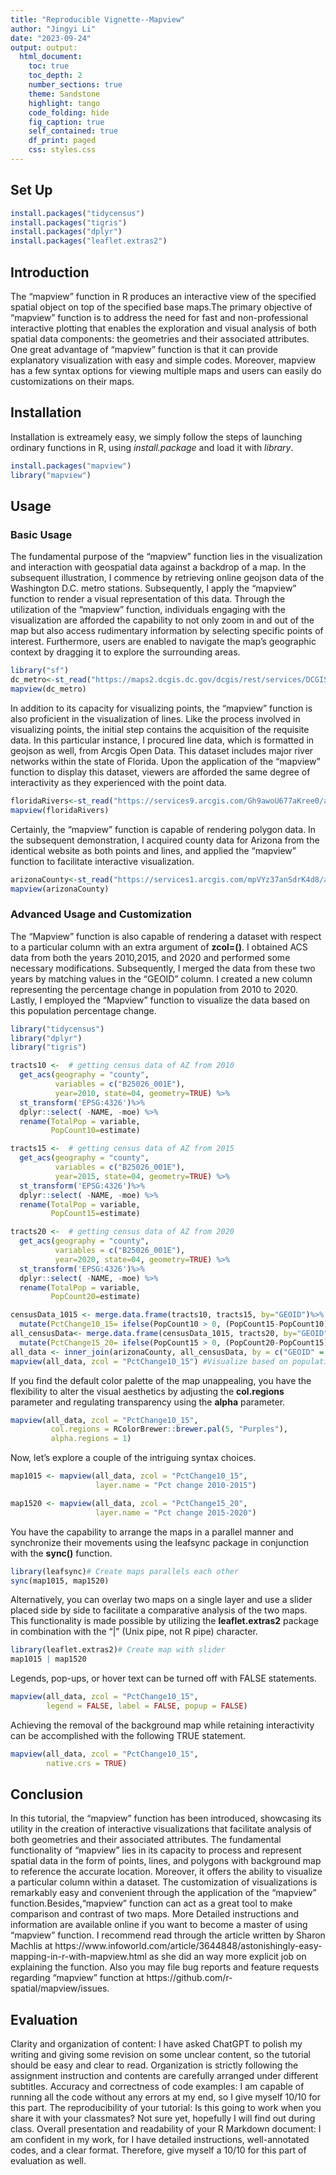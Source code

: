 ---
title: "Reproducible Vignette--Mapview"
author: "Jingyi Li"
date: "2023-09-24"
output: output:
  html_document:
    toc: true
    toc_depth: 2
    number_sections: true
    theme: Sandstone
    highlight: tango
    code_folding: hide
    fig_caption: true
    self_contained: true
    df_print: paged
    css: styles.css
---
## Set Up

```{r setup, include=FALSE}
install.packages("tidycensus")
install.packages("tigris")
install.packages("dplyr")
install.packages("leaflet.extras2")
```

## Introduction

  The "mapview" function in R produces an interactive view of the specified spatial object on top of the specified base maps.The primary objective of "mapview" function is to address the need for fast and non-professional interactive plotting that enables the exploration and visual analysis of both spatial data components: the geometries and their associated attributes. One great advantage of "mapview" function is that it can provide explanatory visualization with easy and simple codes. Moreover, mapview has a few syntax options for viewing multiple maps and users can easily do customizations on their maps.

## Installation

Installation is extreamely easy, we simply follow the steps of launching ordinary functions in R, using *install.package* and load it with *library*. 

```{r installation}
install.packages("mapview")
library("mapview")
```

## Usage

### Basic Usage 
 
  The fundamental purpose of the "mapview" function lies in the visualization and interaction with geospatial data against a backdrop of a map. In the subsequent illustration, I commence by retrieving online geojson data of the Washington D.C. metro stations. Subsequently, I apply the "mapview" function to render a visual representation of this data. Through the utilization of the "mapview" function, individuals engaging with the visualization are afforded the capability to not only zoom in and out of the map but also access rudimentary information by selecting specific points of interest. Furthermore, users are enabled to navigate the map's geographic context by dragging it to explore the surrounding areas.
  
```{r points}
library("sf")
dc_metro<-st_read("https://maps2.dcgis.dc.gov/dcgis/rest/services/DCGIS_DATA/Transportation_Rail_Bus_WebMercator/MapServer/52/query?outFields=*&where=1%3D1&f=geojson")
mapview(dc_metro)
```
  
  In addition to its capacity for visualizing points, the "mapview" function is also proficient in the visualization of lines. Like the process involved in visualizing points, the initial step contains the acquisition of the requisite data. In this particular instance, I procured line data, which is formatted in geojson as well, from Arcgis Open Data. This dataset includes major river networks within the state of Florida. Upon the application of the "mapview" function to display this dataset, viewers are afforded the same degree of interactivity as they experienced with the point data.
  
```{r lines}
floridaRivers<-st_read("https://services9.arcgis.com/Gh9awoU677aKree0/arcgis/rest/services/MAJOR_RIVERS_LINES/FeatureServer/0/query?outFields=*&where=1%3D1&f=geojson")
mapview(floridaRivers)
```
  
  Certainly, the "mapview" function is capable of rendering polygon data. In the subsequent demonstration, I acquired county data for Arizona from the identical website as both points and lines, and applied the "mapview" function to facilitate interactive visualization.
  
```{r polygons}
arizonaCounty<-st_read("https://services1.arcgis.com/mpVYz37anSdrK4d8/arcgis/rest/services/Arizona_County_Boundary/FeatureServer/1/query?outFields=*&where=1%3D1&f=geojson")
mapview(arizonaCounty)
```

### Advanced Usage and Customization

  The "Mapview" function is also capable of rendering a dataset with respect to a particular column with an extra argument of **zcol=()**. I obtained ACS data from both the years 2010,2015, and 2020 and performed some necessary modifications. Subsequently, I merged the data from these two years by matching values in the "GEOID" column. I created a new column representing the percentage change in population from 2010 to 2020. Lastly, I employed the "Mapview" function to visualize the data based on this population percentage change.
  
```{r particular column}
library("tidycensus")
library("dplyr")
library("tigris")

tracts10 <-  # getting census data of AZ from 2010
  get_acs(geography = "county",
          variables = c("B25026_001E"), 
          year=2010, state=04, geometry=TRUE) %>% 
  st_transform('EPSG:4326')%>%
  dplyr::select( -NAME, -moe) %>%
  rename(TotalPop = variable,
         PopCount10=estimate)

tracts15 <-  # getting census data of AZ from 2015
  get_acs(geography = "county",
          variables = c("B25026_001E"), 
          year=2015, state=04, geometry=TRUE) %>% 
  st_transform('EPSG:4326')%>%
  dplyr::select( -NAME, -moe) %>%
  rename(TotalPop = variable,
         PopCount15=estimate)

tracts20 <-  # getting census data of AZ from 2020
  get_acs(geography = "county",
          variables = c("B25026_001E"), 
          year=2020, state=04, geometry=TRUE) %>% 
  st_transform('EPSG:4326')%>%
  dplyr::select( -NAME, -moe) %>%
  rename(TotalPop = variable,
         PopCount20=estimate)

censusData_1015 <- merge.data.frame(tracts10, tracts15, by="GEOID")%>% #Merging 2010 and 2015 dataset in to one based on "GEOID" column
  mutate(PctChange10_15= ifelse(PopCount10 > 0, (PopCount15-PopCount10)/PopCount10,0))# Creating a new column of population percent change from 2010 to 2015
all_censusData<- merge.data.frame(censusData_1015, tracts20, by="GEOID")%>%#Merging all census data
  mutate(PctChange15_20= ifelse(PopCount15 > 0, (PopCount20-PopCount15)/PopCount15,0))
all_data <- inner_join(arizonaCounty, all_censusData, by = c("GEOID" = "GEOID"))
mapview(all_data, zcol = "PctChange10_15") #Visualize based on population change colunm
```

  If you find the default color palette of the map unappealing, you have the flexibility to alter the visual aesthetics by adjusting the **col.regions** parameter and regulating transparency using the **alpha** parameter.
  
```{r customize}
mapview(all_data, zcol = "PctChange10_15", 
         col.regions = RColorBrewer::brewer.pal(5, "Purples"), 
         alpha.regions = 1)
```

Now, let's explore a couple of the intriguing syntax choices.

```{r Dataprep_syntax}
map1015 <- mapview(all_data, zcol = "PctChange10_15",
                   layer.name = "Pct change 2010-2015")

map1520 <- mapview(all_data, zcol = "PctChange15_20", 
                   layer.name = "Pct change 2015-2020")
```

You have the capability to arrange the maps in a parallel manner and synchronize their movements using the leafsync package in conjunction with the **sync()** function.

```{r sync}
library(leafsync)# Create maps parallels each other
sync(map1015, map1520)
```

Alternatively, you can overlay two maps on a single layer and use a slider placed side by side to facilitate a comparative analysis of the two maps. This functionality is made possible by utilizing the **leaflet.extras2** package in combination with the "|" (Unix pipe, not R pipe) character.

```{r slider}
library(leaflet.extras2)# Create map with slider
map1015 | map1520
```

Legends, pop-ups, or hover text can be turned off with FALSE statements.

```{r}
mapview(all_data, zcol = "PctChange10_15", 
        legend = FALSE, label = FALSE, popup = FALSE)
```

  Achieving the removal of the background map while retaining interactivity can be accomplished with the following TRUE statement.
  
```{r}
mapview(all_data, zcol = "PctChange10_15", 
        native.crs = TRUE)
```

## Conclusion

  In this tutorial, the "mapview" function has been introduced, showcasing its utility in the creation of interactive visualizations that facilitate analysis of both geometries and their associated attributes. The fundamental functionality of "mapview" lies in its capacity to process and represent spatial data in the form of points, lines, and polygons with background map to reference the accurate location. Moreover, it offers the ability to visualize a particular column within a dataset. The customization of visualizations is remarkably easy and convenient through the application of the "mapview" function.Besides,"mapview" function can act as a great tool to make comparison and contrast of two maps.
  More Detailed instructions and information are available online if you want to become a master of using "mapview" function. I recommend read through the article written by Sharon Machlis at https://www.infoworld.com/article/3644848/astonishingly-easy-mapping-in-r-with-mapview.html as she did an way more explicit job on explaining the function. Also you may file bug reports and feature requests regarding "mapview" function at https://github.com/r-spatial/mapview/issues.
  
## Evaluation

  Clarity and organization of content: I have asked ChatGPT to polish my writing and giving some revision on some unclear content, so the tutorial should be easy and clear to read. Organization is strictly following the assignment instruction and contents are carefully arranged under different subtitles.
Accuracy and correctness of code examples: I am capable of running all the code without any errors at my end, so I give myself 10/10 for this part.
The reproducibility of your tutorial: Is this going to work when you share it with your classmates? Not sure yet, hopefully I will find out during class.
Overall presentation and readability of your R Markdown document: I am confident in my work, for I have detailed instructions, well-annotated codes, and a clear format. Therefore, give myself a 10/10 for this part of evaluation as well. 